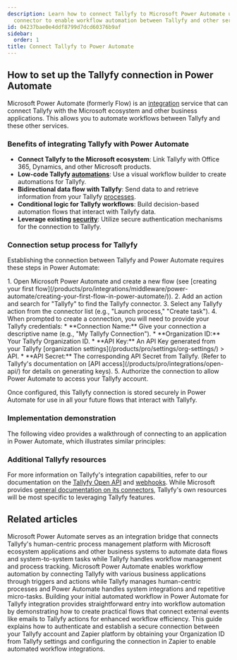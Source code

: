```yaml
---
description: Learn how to connect Tallyfy to Microsoft Power Automate using the Tallyfy
  connector to enable workflow automation between Tallyfy and other services.
id: 04237bae0e4ddf8799d7dcd60376b9af
sidebar:
  order: 1
title: Connect Tallyfy to Power Automate
---
```



## How to set up the Tallyfy connection in Power Automate

Microsoft Power Automate (formerly Flow) is an [integration](/products/pro/integrations/) service that can connect Tallyfy with the Microsoft ecosystem and other business applications. This allows you to automate workflows between Tallyfy and these other services.

### Benefits of integrating Tallyfy with Power Automate

- **Connect Tallyfy to the Microsoft ecosystem**: Link Tallyfy with Office 365, Dynamics, and other Microsoft products.
- **Low-code Tallyfy [automations](/products/pro/documenting/templates/automations/)**: Use a visual workflow builder to create automations for Tallyfy.
- **Bidirectional data flow with Tallyfy**: Send data to and retrieve information from your Tallyfy [processes](/products/pro/tracking-and-tasks/processes/).
- **Conditional logic for Tallyfy workflows**: Build decision-based automation flows that interact with Tallyfy data.
- **Leverage existing [security](/products/pro/compliance/)**: Utilize secure authentication mechanisms for the connection to Tallyfy.

### Connection setup process for Tallyfy

Establishing the connection between Tallyfy and Power Automate requires these steps in Power Automate:

<Steps>
1. Open Microsoft Power Automate and create a new flow (see [creating your first flow](/products/pro/integrations/middleware/power-automate/creating-your-first-flow-in-power-automate/)).
2. Add an action and search for "Tallyfy" to find the Tallyfy connector.
3. Select any Tallyfy action from the connector list (e.g., "Launch process," "Create task").
4. When prompted to create a connection, you will need to provide your Tallyfy credentials:
    *   **Connection Name:** Give your connection a descriptive name (e.g., "My Tallyfy Connection").
    *   **Organization ID:** Your Tallyfy Organization ID.
    *   **API Key:** An API Key generated from your Tallyfy [organization settings](/products/pro/settings/org-settings/) > API.
    *   **API Secret:** The corresponding API Secret from Tallyfy.
    (Refer to Tallyfy's documentation on [API access](/products/pro/integrations/open-api/) for details on generating keys).
5. Authorize the connection to allow Power Automate to access your Tallyfy account.
</Steps>

Once configured, this Tallyfy connection is stored securely in Power Automate for use in all your future flows that interact with Tallyfy.

### Implementation demonstration

The following video provides a walkthrough of connecting to an application in Power Automate, which illustrates similar principles:

<lite-vimeo videoid="347324914"></lite-vimeo>

### Additional Tallyfy resources

For more information on Tallyfy's integration capabilities, refer to our documentation on the [Tallyfy Open API](/products/pro/integrations/open-api/) and [webhooks](/products/pro/integrations/webhooks/). While Microsoft provides [general documentation on its connectors](https://docs.microsoft.com/en-us/connectors/tallyfy/), Tallyfy's own resources will be most specific to leveraging Tallyfy features.


## Related articles
<CardGrid>
<LinkTitleCard header="<b>Middleware > Power Automate</b>" href="/products/pro/integrations/middleware/power-automate/" > Microsoft Power Automate serves as an integration bridge that connects Tallyfy's human-centric process management platform with Microsoft ecosystem applications and other business systems to automate data flows and system-to-system tasks while Tallyfy handles workflow management and process tracking. </LinkTitleCard>
<LinkTitleCard header="<b>Power Automate > Understanding Power Automate basics</b>" href="/products/pro/integrations/middleware/power-automate/understanding-power-automate-basics/" > Microsoft Power Automate enables workflow automation by connecting Tallyfy with various business applications through triggers and actions while Tallyfy manages human-centric processes and Power Automate handles system integrations and repetitive micro-tasks. </LinkTitleCard>
<LinkTitleCard header="<b>Power Automate > Creating your first flow in Power Automate</b>" href="/products/pro/integrations/middleware/power-automate/creating-your-first-flow-in-power-automate/" > Building your initial automated workflow in Power Automate for Tallyfy integration provides straightforward entry into workflow automation by demonstrating how to create practical flows that connect external events like emails to Tallyfy actions for enhanced workflow efficiency. </LinkTitleCard>
<LinkTitleCard header="<b>Zapier > Connect Tallyfy to Zapier</b>" href="/products/pro/integrations/middleware/zapier/how-to-connect-your-tallyfy-account-to-zapier/" > This guide explains how to authenticate and establish a secure connection between your Tallyfy account and Zapier platform by obtaining your Organization ID from Tallyfy settings and configuring the connection in Zapier to enable automated workflow integrations. </LinkTitleCard>
</CardGrid>